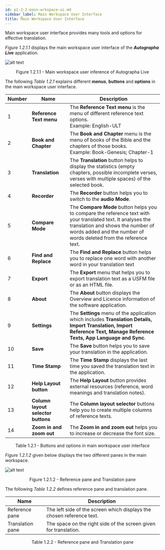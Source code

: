```yaml
---
id: p1-2-2-main-wrkspace-ui.md
sidebar_label: Main Workspace User Interface
title: Main Workspace User Interface
---
```


Main workspace user interface provides many tools and options for effective translation.

_Figure 1.2.1.1_ displays the main workspace user interface of the **_Autographa Live_** application.

![alt text](../../../../../static/AutographaLiveImages/Getting_Started/main-workspace-ui-fig-1.2.1.1.jpg 'Main workspace user inference of Autographa Live ')

<div align='center' style={{ fontStyle: 'Italic' }}>
	Figure 1.2.1.1 - Main workspace user inference of Autographa Live
</div>

The following _Table 1.2.1_ explains different **menus**, **buttons** and **options** in the main workspace user interface.

| Number | Name                               | Description                                                                                                                                                                                                             |
| ------ | ---------------------------------- | ----------------------------------------------------------------------------------------------------------------------------------------------------------------------------------------------------------------------- |
| 1      | **Reference Text menu**            | The **Reference Text menu** is the menu of different reference text options. <br/> Example: English-ULT                                                                                                                 |
| 2      | **Book and Chapter**               | The **Book and Chapter** menu is the menu of books of the Bible and the chapters of those books. <br/> Example: Book-Genesis; Chapter-1                                                                                 |
| 3      | **Translation**                    | The **Translation** button helps to display the statistics (empty chapters, possible incomplete verses, verses with multiple spaces) of the selected book.                                                              |
| 4      | **Recorder**                       | The **Recorder** button helps you to switch to the **audio Mode**.                                                                                                                                                      |
| 5      | **Compare Mode**                   | The **Compare Mode** button helps you to compare the reference text with your translated text. It analyses the translation and shows the number of words added and the number of words deleted from the reference text. |
| 6      | **Find and Replace**               | The **Find and Replace** button helps you to replace one word with another word in your translation text                                                                                                                |
| 7      | **Export**                         | The **Export** menu that heIps you to export translation text as a USFM file or as an HTML file.                                                                                                                        |
| 8      | **About**                          | The **About** button displays the Overview and Licence information of the software application.                                                                                                                         |
| 9      | **Settings**                       | The **Settings** menu of the application which includes **Translation Details, Import Translation, Import Reference Text, Manage Reference Texts, App Language and Sync**.                                              |
| 10     | **Save**                           | The **Save** button helps you to save your translation in the application.                                                                                                                                              |
| 11     | **Time Stamp**                     | The **Time Stamp** displays the last time you saved the translation text in the application.                                                                                                                            |
| 12     | **Help Layout button**             | The **Help Layout** button provides external resources (reference, word meanings and translation notes).                                                                                                                |
| 13     | **Column layout selector buttons** | The **Column layout selector** buttons help you to create multiple columns of reference texts.                                                                                                                          |
| 14     | **Zoom in and zoom out**           | The **Zoom in and zoom out** helps you to increase or decrease the font size.                                                                                                                                           |

<div align='center' style={{ fontStyle: 'Italic' }}>
	Table 1.2.1 - Buttons and options in main workspace user interface
</div>

_Figure 1.2.1.2_ given below displays the two different panes in the main workspace.

![alt text](../../../../../static/AutographaLiveImages/Getting_Started/main-workspace-ui-fig-1.2.1.2.jpg 'Reference pane and Translation pane')

<div align='center' style={{ fontStyle: 'Italic' }}>
	Figure 1.2.1.2 - Reference pane and Translation pane
</div>

The following _Table 1.2.2_ defines reference pane and translation pane.

| Name             | Description                                                           |
| ---------------- | --------------------------------------------------------------------- |
| Reference pane   | The left side of the screen which displays the chosen reference text. |
| Translation pane | The space on the right side of the screen given for translation.      |

<div align='center' style={{ fontStyle: 'Italic' }}>
	Table 1.2.2 - Reference pane and Translation pane
</div>
